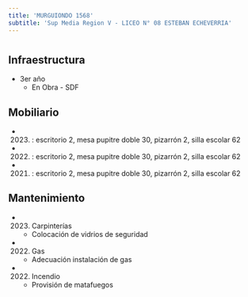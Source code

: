 ```yaml
---
title: 'MURGUIONDO 1568'
subtitle: 'Sup Media Region V - LICEO N° 08 ESTEBAN ECHEVERRIA'
---
```


#
## Infraestructura

* 3er año 
    + En Obra - SDF 


## Mobiliario

*  (2023) : escritorio 2, mesa pupitre doble 30, pizarrón 2, silla escolar 62 

*  (2022) : escritorio 2, mesa pupitre doble 30, pizarrón 2, silla escolar 62 

*  (2021) : escritorio 2, mesa pupitre doble 30, pizarrón 2, silla escolar 62 





## Mantenimiento

*  (2023) Carpinterías 
    + Colocación de vidrios de seguridad

*  (2022) Gas 
    + Adecuación instalación de gas

*  (2022) Incendio 
    + Provisión de matafuegos







